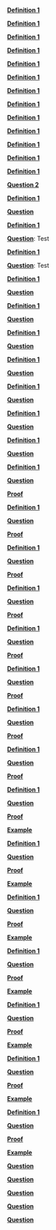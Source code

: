 
 [**Definition 1**](chap_1.qmd#Definition-1)\Pageref{Definition-1}

 [**Definition 1**](chap_1.qmd#Definition-1)\Pageref{Definition-1}

 [**Definition 1**](chap_1.qmd#Definition-1)\Pageref{Definition-1}

 [**Definition 1**](chap_1.qmd#Definition-1)\Pageref{Definition-1}

 [**Definition 1**](chap_1.qmd#Definition-1)\Pageref{Definition-1}

 [**Definition 1**](chap_1.qmd#Definition-1)\Pageref{Definition-1}

 [**Definition 1**](chap_1.qmd#Definition-1)\Pageref{Definition-1}

 [**Definition 1**](chap_1.qmd#Definition-1)\Pageref{Definition-1}

 [**Definition 1**](chap_1.qmd#Definition-1)\Pageref{Definition-1}

 [**Definition 1**](chap_1.qmd#Definition-1)\Pageref{Definition-1}

 [**Definition 1**](chap_1.qmd#Definition-1)\Pageref{Definition-1}

 [**Definition 1**](chap_1.qmd#Definition-1)\Pageref{Definition-1}

 [**Definition 1**](chap_1.qmd#Definition-1)\Pageref{Definition-1}

 [**Question 2**](chap_1.qmd#Question-2)\Pageref{Question-2}

 [**Definition 1**](chap_1.qmd#Definition-1)\Pageref{Definition-1}

 [**Question**](chap_1.qmd#Question*-1)\Pageref{Question*-1}

 [**Definition 1**](chap_1.qmd#Definition-1)\Pageref{Definition-1}

 [**Question**](chap_1.qmd#test): Test\Pageref{test}

 [**Definition 1**](chap_1.qmd#Definition-1)\Pageref{Definition-1}

 [**Question**](chap_1.qmd#test): Test\Pageref{test}

 [**Definition 1**](chap_1.qmd#Definition-1)\Pageref{Definition-1}

 [**Question**](chap_1.qmd#Question*-1)\Pageref{Question*-1}

 [**Definition 1**](chap_1.qmd#Definition-1)\Pageref{Definition-1}

 [**Question**](chap_1.qmd#Question*-1)\Pageref{Question*-1}

 [**Definition 1**](chap_1.qmd#Definition-1)\Pageref{Definition-1}

 [**Question**](chap_1.qmd#Question*-1)\Pageref{Question*-1}

 [**Definition 1**](chap_1.qmd#Definition-1)\Pageref{Definition-1}

 [**Question**](chap_1.qmd#Question*-1)\Pageref{Question*-1}

 [**Definition 1**](chap_1.qmd#Definition-1)\Pageref{Definition-1}

 [**Question**](chap_1.qmd#Question*-1)\Pageref{Question*-1}

 [**Definition 1**](chap_1.qmd#Definition-1)\Pageref{Definition-1}

 [**Question**](chap_1.qmd#Question*-1)\Pageref{Question*-1}

 [**Definition 1**](chap_1.qmd#Definition-1)\Pageref{Definition-1}

 [**Question**](chap_1.qmd#Question*-1)\Pageref{Question*-1}

 [**Definition 1**](chap_1.qmd#Definition-1)\Pageref{Definition-1}

 [**Question**](chap_1.qmd#Question*-1)\Pageref{Question*-1}

 [**Proof**](chap_1.qmd#Proof*-2)\Pageref{Proof*-2}

 [**Definition 1**](chap_1.qmd#Definition-1)\Pageref{Definition-1}

 [**Question**](chap_1.qmd#Question*-1)\Pageref{Question*-1}

 [**Proof**](chap_1.qmd#Proof*-2)\Pageref{Proof*-2}

 [**Definition 1**](chap_1.qmd#Definition-1)\Pageref{Definition-1}

 [**Question**](chap_1.qmd#Question*-1)\Pageref{Question*-1}

 [**Proof**](chap_1.qmd#Proof*-2)\Pageref{Proof*-2}

 [**Definition 1**](chap_1.qmd#Definition-1)\Pageref{Definition-1}

 [**Question**](chap_1.qmd#Question*-1)\Pageref{Question*-1}

 [**Proof**](chap_1.qmd#Proof*-2)\Pageref{Proof*-2}

 [**Definition 1**](chap_1.qmd#Definition-1)\Pageref{Definition-1}

 [**Question**](chap_1.qmd#Question*-1)\Pageref{Question*-1}

 [**Proof**](chap_1.qmd#Proof*-2)\Pageref{Proof*-2}

 [**Definition 1**](chap_1.qmd#Definition-1)\Pageref{Definition-1}

 [**Question**](chap_1.qmd#Question*-1)\Pageref{Question*-1}

 [**Proof**](chap_1.qmd#Proof*-2)\Pageref{Proof*-2}

 [**Definition 1**](chap_1.qmd#Definition-1)\Pageref{Definition-1}

 [**Question**](chap_1.qmd#Question*-1)\Pageref{Question*-1}

 [**Proof**](chap_1.qmd#Proof*-2)\Pageref{Proof*-2}

 [**Definition 1**](chap_1.qmd#Definition-1)\Pageref{Definition-1}

 [**Question**](chap_1.qmd#Question*-1)\Pageref{Question*-1}

 [**Proof**](chap_1.qmd#Proof*-2)\Pageref{Proof*-2}

 [**Definition 1**](chap_1.qmd#Definition-1)\Pageref{Definition-1}

 [**Question**](chap_1.qmd#Question*-1)\Pageref{Question*-1}

 [**Proof**](chap_1.qmd#Proof*-2)\Pageref{Proof*-2}

 [**Example**](chap_1.qmd#Example*-3)\Pageref{Example*-3}

 [**Definition 1**](chap_1.qmd#Definition-1)\Pageref{Definition-1}

 [**Question**](chap_1.qmd#Question*-1)\Pageref{Question*-1}

 [**Proof**](chap_1.qmd#Proof*-2)\Pageref{Proof*-2}

 [**Example**](chap_1.qmd#Example*-3)\Pageref{Example*-3}

 [**Definition 1**](chap_1.qmd#Definition-1)\Pageref{Definition-1}

 [**Question**](chap_1.qmd#Question*-1)\Pageref{Question*-1}

 [**Proof**](chap_1.qmd#Proof*-2)\Pageref{Proof*-2}

 [**Example**](chap_1.qmd#Example*-3)\Pageref{Example*-3}

 [**Definition 1**](chap_1.qmd#Definition-1)\Pageref{Definition-1}

 [**Question**](chap_1.qmd#Question*-1)\Pageref{Question*-1}

 [**Proof**](chap_1.qmd#Proof*-2)\Pageref{Proof*-2}

 [**Example**](chap_1.qmd#Example*-3)\Pageref{Example*-3}

 [**Definition 1**](chap_1.qmd#Definition-1)\Pageref{Definition-1}

 [**Question**](chap_1.qmd#Question*-1)\Pageref{Question*-1}

 [**Proof**](chap_1.qmd#Proof*-2)\Pageref{Proof*-2}

 [**Example**](chap_1.qmd#Example*-3)\Pageref{Example*-3}

 [**Definition 1**](chap_1.qmd#Definition-1)\Pageref{Definition-1}

 [**Question**](chap_1.qmd#Question*-1)\Pageref{Question*-1}

 [**Proof**](chap_1.qmd#Proof*-2)\Pageref{Proof*-2}

 [**Example**](chap_1.qmd#Example*-3)\Pageref{Example*-3}

 [**Definition 1**](chap_1.qmd#Definition-1)\Pageref{Definition-1}

 [**Question**](chap_1.qmd#Question*-1)\Pageref{Question*-1}

 [**Proof**](chap_1.qmd#Proof*-2)\Pageref{Proof*-2}

 [**Example**](chap_1.qmd#Example*-3)\Pageref{Example*-3}

 [**Question**](chap_1.qmd#Question*-1)\Pageref{Question*-1}

 [**Question**](chap_1.qmd#Question*-1)\Pageref{Question*-1}

 [**Question**](chap_1.qmd#Question*-1)\Pageref{Question*-1}

 [**Question**](chap_1.qmd#Question*-1)\Pageref{Question*-1}

 [**Question**](chap_1.qmd#Question*-1)\Pageref{Question*-1}
